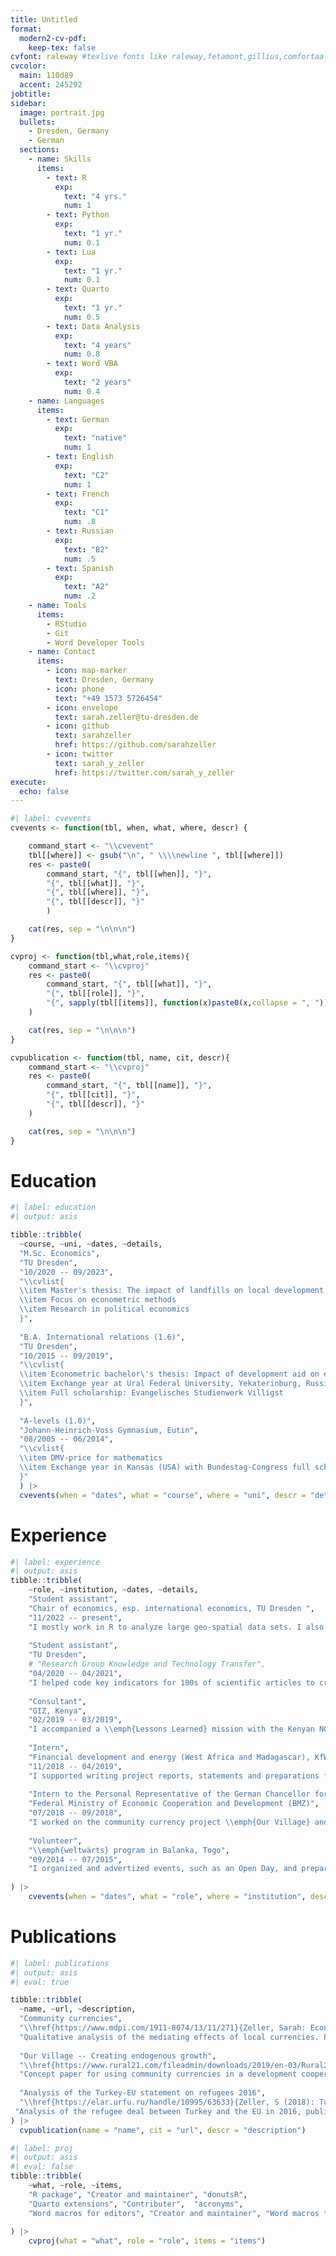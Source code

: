 ```yaml
---
title: Untitled
format:
  modern2-cv-pdf: 
    keep-tex: false
cvfont: raleway #texlive fonts like raleway,fetamont,gillius,comfortaa
cvcolor: 
  main: 110d89
  accent: 245292
jobtitle: 
sidebar:
  image: portrait.jpg
  bullets:
    - Dresden, Germany
    - German
  sections: 
    - name: Skills
      items:
        - text: R
          exp: 
            text: "4 yrs."
            num: 1
        - text: Python
          exp: 
            text: "1 yr."
            num: 0.1
        - text: Lua
          exp: 
            text: "1 yr."
            num: 0.1
        - text: Quarto
          exp: 
            text: "1 yr."
            num: 0.5
        - text: Data Analysis
          exp: 
            text: "4 years"
            num: 0.8        
        - text: Word VBA
          exp: 
            text: "2 years"
            num: 0.4
    - name: Languages 
      items:      
        - text: German
          exp: 
            text: "native"
            num: 1        
        - text: English
          exp: 
            text: "C2"
            num: 1        
        - text: French
          exp: 
            text: "C1"
            num: .8        
        - text: Russian
          exp: 
            text: "B2"
            num: .5        
        - text: Spanish
          exp: 
            text: "A2"
            num: .2
    - name: Tools
      items:
        - RStudio
        - Git
        - Word Developer Tools
    - name: Contact
      items:
        - icon: map-marker
          text: Dresden, Germany
        - icon: phone
          text: "+49 1573 5726454"
        - icon: envelope
          text: sarah.zeller@tu-dresden.de
        - icon: github
          text: sarahzeller
          href: https://github.com/sarahzeller
        - icon: twitter
          text: sarah_y_zeller
          href: https://twitter.com/sarah_y_zeller    
execute: 
  echo: false
---
```


```r
#| label: cvevents
cvevents <- function(tbl, when, what, where, descr) {

    command_start <- "\\cvevent"
    tbl[[where]] <- gsub("\n", " \\\\newline ", tbl[[where]])
    res <- paste0(
        command_start, "{", tbl[[when]], "}", 
        "{", tbl[[what]], "}",
        "{", tbl[[where]], "}",
        "{", tbl[[descr]], "}"
        )

    cat(res, sep = "\n\n\n")
}

cvproj <- function(tbl,what,role,items){
    command_start <- "\\cvproj"
    res <- paste0(
        command_start, "{", tbl[[what]], "}",
        "{", tbl[[role]], "}",
        "{", sapply(tbl[[items]], function(x)paste0(x,collapse = ", ")), "}"
    )

    cat(res, sep = "\n\n\n")
}

cvpublication <- function(tbl, name, cit, descr){
    command_start <- "\\cvproj"
    res <- paste0(
        command_start, "{", tbl[[name]], "}",
        "{", tbl[[cit]], "}",
        "{", tbl[[descr]], "}"
    )

    cat(res, sep = "\n\n\n")
}
```

<!-- # Summary -->

<!-- Lorem ipsum dolor sit amet, consetetur sadipscing elitr, sed diam nonumy eirmod tempor invidunt ut labore et dolore magna aliquyam erat, sed diam voluptua. At vero eos et accusam et justo duo dolores et ea rebum. Stet clita kasd gubergren, no sea takimata sanctus est Lorem ipsum dolor sit amet. Lorem ipsum dolor sit amet, consetetur sadipscing elitr, sed diam nonumy eirmod tempor invidunt ut labore et dolore magna aliquyam erat, sed diam voluptua. At vero eos et accusam et justo duo dolores et ea rebum. Stet clita kasd gubergren, no sea takimata sanctus est Lorem ipsum dolor sit amet. -->

# Education

```r
#| label: education
#| output: asis

tibble::tribble(
  ~course, ~uni, ~dates, ~details,
  "M.Sc. Economics",
  "TU Dresden",
  "10/2020 -- 09/2023",
  "\\cvlist{
  \\item Master's thesis: The impact of landfills on local development in Sub-Saharan Africa
  \\item Focus on econometric methods
  \\item Research in political economics
  }",
  
  "B.A. International relations (1.6)",
  "TU Dresden",
  "10/2015 -- 09/2019",
  "\\cvlist{
  \\item Econometric bachelor\'s thesis: Impact of development aid on economic growth. 
  \\item Exchange year at Ural Federal University, Yekaterinburg, Russia
  \\item Full scholarship: Evangelisches Studienwerk Villigst
  }",
  
  "A-levels (1.0)",
  "Johann-Heinrich-Voss Gymnasium, Eutin",
  "08/2005 -- 06/2014",
  "\\cvlist{
  \\item DMV-price for mathematics
  \\item Exchange year in Kansas (USA) with Bundestag-Congress full scholarship
  }"
  ) |> 
  cvevents(when = "dates", what = "course", where = "uni", descr = "details")

```

# Experience

```r
#| label: experience
#| output: asis
tibble::tribble(
    ~role, ~institution, ~dates, ~details,
    "Student assistant", 
    "Chair of economics, esp. international economics, TU Dresden ", 
    "11/2022 -- present", 
    "I mostly work in R to analyze large geo-spatial data sets. I also conduct literature reviews and prepare big data for a machine learning algorithm.",
    
    "Student assistant", 
    "TU Dresden",
    # "Research Group Knowledge and Technology Transfer", 
    "04/2020 -- 04/2021",
    "I helped code key indicators for 100s of scientific articles to create a database. I also held tutorials for a beginners' statistics lecture.",
    
    "Consultant",
    "GIZ, Kenya",
    "02/2019 -- 03/2019",
    "I accompanied a \\emph{Lessons Learned} mission with the Kenyan NGO \\emph{Grassroots Economics}. I organized and implemented field visits and conducted interviews with stakeholders. The result was a report on structures, strengths and challenges when using a community currency to foster entrepreneurial potential.",
    
    "Intern",
    "Financial development and energy (West Africa and Madagascar), KfW Development Bank",
    "11/2018 -- 04/2019",
    "I supported writing project reports, statements and preparations for government negotioations. I also researched background information for projects and prepared two-pagers. Preparing presentations and writing articles for the webpage were also part of the job.",
    
    "Intern to the Personal Representative of the German Chancellor for Africa",
    "Federal Ministry of Economic Cooperation and Development (BMZ)",
    "07/2018 -- 09/2018",
    "I worked on the community currency project \\emph{Our Village} and developed a concept paper. I also researched alternative approaches to development cooperation and worked on the \\emph{widu-Africa} project, which targets the potential of remittances.",
    
    "Volunteer",
    "\\emph{weltwärts} program in Balanka, Togo",
    "09/2014 -- 07/2015",
    "I organized and advertized events, such as an Open Day, and prepared and implemented education offers in the local library."
    
) |>
    cvevents(when = "dates", what = "role", where = "institution", descr = "details")
```

# Publications

```r
#| label: publications
#| output: asis
#| eval: true

tibble::tribble(
  ~name, ~url, ~description,
  "Community currencies",
  "\\href{https://www.mdpi.com/1911-8074/13/11/271}{Zeller, Sarah: Economic Advantages of Community Currencies, JRFM 13 (11), p. 271.}",
  "Qualitative analysis of the mediating effects of local currencies. Publication in economic journal.",
  
  "Our Village -- Creating endogenous growth",
  "\\href{https://www.rural21.com/fileadmin/downloads/2019/en-03/Rural21_3_2019.pdf}{Nooke, Günter and Sarah Zeller (2019): Our village - creating endogenous growth, Rural21 51(3), p. 42-43.}",
  "Concept paper for using community currencies in a development cooperation context. Publication in development politics magazine",
  
  "Analysis of the Turkey-EU statement on refugees 2016",
  "\\href{https://elar.urfu.ru/handle/10995/63633}{Zeller, S (2018): Turkey-EU Statement on Refugees 2016: Analysis from the Point of View of Liberalism}",
 "Analysis of the refugee deal between Turkey and the EU in 2016, published in a Russian conference proceedings journal."
) |> 
  cvpublication(name = "name", cit = "url", descr = "description")
```

<!-- # Projects -->

<!-- See my [github profile](https://github.com/sarahzeller) for a comprehensive list of open source projects. -->

```r
#| label: proj
#| output: asis
#| eval: false
tibble::tribble(
    ~what, ~role, ~items,
    "R package", "Creator and maintainer", "donutsR", 
    "Quarto extensions", "Contributer",  "acronyms",
    "Word macros for editors", "Creator and maintainer", "Word macros that help editors prepare the document, and macros that help while editing."
    
) |>
    cvproj(what = "what", role = "role", items = "items")

```
